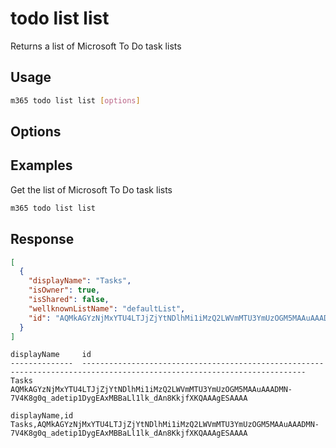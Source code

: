 
# todo list list

Returns a list of Microsoft To Do task lists

## Usage

```sh
m365 todo list list [options]
```

## Options

<Global />

## Examples

Get the list of Microsoft To Do task lists

```sh
m365 todo list list
```

## Response

<Tabs>
  <TabItem value="JSON">

  ```json
  [
    {
      "displayName": "Tasks",
      "isOwner": true,
      "isShared": false,
      "wellknownListName": "defaultList",
      "id": "AQMkAGYzNjMxYTU4LTJjZjYtNDlhMi1iMzQ2LWVmMTU3YmUzOGM5MAAuAAADMN-7V4K8g0q_adetip1DygEAxMBBaLl1lk_dAn8KkjfXKQAAAgESAAAA"
    }
  ]
  ```

  </TabItem>
  <TabItem value="Text">

  ```text
  displayName     id                                                                                                      
  --------------  ------------------------------------------------------------------------------------------------------------------------
  Tasks           AQMkAGYzNjMxYTU4LTJjZjYtNDlhMi1iMzQ2LWVmMTU3YmUzOGM5MAAuAAADMN-7V4K8g0q_adetip1DygEAxMBBaLl1lk_dAn8KkjfXKQAAAgESAAAA
  ```

  </TabItem>
  <TabItem value="CSV">

  ```csv
  displayName,id
  Tasks,AQMkAGYzNjMxYTU4LTJjZjYtNDlhMi1iMzQ2LWVmMTU3YmUzOGM5MAAuAAADMN-7V4K8g0q_adetip1DygEAxMBBaLl1lk_dAn8KkjfXKQAAAgESAAAA
  ```

  </TabItem>
</Tabs>

